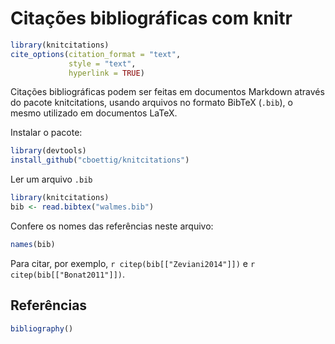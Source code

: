 # Citações bibliográficas com knitr

```r
library(knitcitations)
cite_options(citation_format = "text",
             style = "text",
             hyperlink = TRUE)
```

Citações bibliográficas podem ser feitas em documentos Markdown através
do pacote knitcitations, usando arquivos no formato BibTeX (`.bib`), o
mesmo utilizado em documentos LaTeX.

Instalar o pacote:

```r
library(devtools)
install_github("cboettig/knitcitations")
```

Ler um arquivo `.bib`

```r
library(knitcitations)
bib <- read.bibtex("walmes.bib")
```

Confere os nomes das referências neste arquivo:

```r
names(bib)
```

Para citar, por exemplo, `r citep(bib[["Zeviani2014"]])` e `r citep(bib[["Bonat2011"]])`.

## Referências

```r
bibliography()
```
